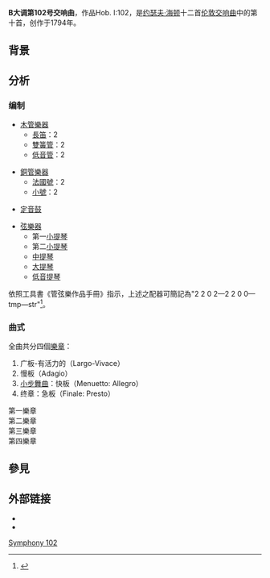 '''B{{music|flat}}大调第102号交响曲'''，作品Hob. I:102，是[[约瑟夫·海顿|约瑟夫·海顿]]十二首[[伦敦交响曲|伦敦交响曲]]中的第十首，创作于1794年。

== 背景 ==
{{expand section}}

== 分析 ==
=== 编制 ===
{{multicol}}
* [[木管樂器|木管樂器]]
** [[長笛|長笛]]：2
** [[雙簧管|雙簧管]]：2
** [[低音管|低音管]]：2
{{multicol-break}}
* [[銅管樂器|銅管樂器]]
** [[法國號|法國號]]：2
** [[小號|小號]]：2
{{multicol-break}}
* [[定音鼓|定音鼓]]
{{multicol-break}}
* [[弦樂器|弦樂器]]
** 第一[[小提琴|小提琴]]
** 第二[[小提琴|小提琴]]
** [[中提琴|中提琴]]
** [[大提琴|大提琴]]
** [[低音提琴|低音提琴]]
{{multicol-end}}

依照工具書《管弦樂作品手冊》指示，上述之配器可簡記為"2 2 0 2—2 2 0 0—tmp—str"<ref>{{Cite book|title=''ORCHESTRAL MUSIC: A Handbook.''|url=https://archive.org/details/orchestralmusic00dani|last=Daniels|first=David|publisher=Scarecrow Press, Inc.|year=1996|isbn=0-8108-3228-3|location=Lanham|pages=[https://archive.org/details/orchestralmusic00dani/page/n202 190]|edition=3rd ed.}}</ref>。

=== 曲式 ===
全曲共分四個[[樂章|樂章]]：

#广板-有活力的（Largo-Vivace）
#慢板（Adagio）
#[[小步舞曲|小步舞曲]]：快板（Menuetto: Allegro）
#终章：急板（Finale: Presto）

;第一樂章
;第二樂章
;第三樂章
;第四樂章

== 參見 ==
{{portal|古典音樂}}

==外部链接==
* {{IMSLP2|work=Symphony No.102 (Haydn, Joseph)|cname=海頓第102號交響曲}} 
* {{MUSEDATA|id=haydn/sym-102|title=Symphony No. 102}}

{{classical-music-stub}}

{{海頓交響曲}}

[[Category:海顿交响曲|Symphony 102]]